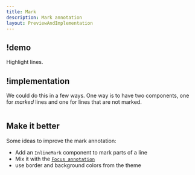 ```yaml
---
title: Mark
description: Mark annotation
layout: PreviewAndImplementation
---
```



## !demo

Highlight lines.

<Demo name="mark" />

## !implementation

We could do this in a few ways. One way is to have two components, one for _marked_ lines and one for lines that are not marked.

<CodeWithNotes>

```tsx ! code.tsx

```

</CodeWithNotes>

## Make it better

Some ideas to improve the mark annotation:

- Add an `InlineMark` component to mark parts of a line
- Mix it with the [`Focus annotation`](/docs/code/focus)
- use border and background colors from the theme
